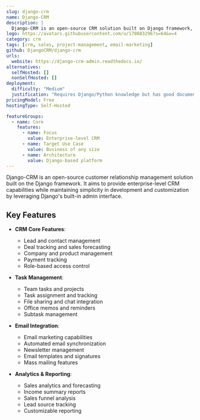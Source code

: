 ```yaml
---
slug: django-crm
name: Django-CRM
description: |
  Django-CRM is an open-source CRM solution built on Django framework, providing enterprise-level features like lead management, task tracking, email marketing, and sales analytics while maintaining simplicity in development and customization.
logo: https://avatars.githubusercontent.com/u/170883296?s=64&v=4
category: crm
tags: [crm, sales, project-management, email-marketing]
github: DjangoCRM/django-crm
urls:
  website: https://django-crm-admin.readthedocs.io/
alternatives:
  selfHosted: []
  nonSelfHosted: []
deployment:
  difficulty: "Medium"
  justification: "Requires Django/Python knowledge but has good documentation and follows standard Django patterns."
pricingModel: Free
hostingType: Self-Hosted

featureGroups:
  - name: Core
    features:
      - name: Focus
        value: Enterprise-level CRM
      - name: Target Use Case
        value: Business of any size
      - name: Architecture
        value: Django-based platform
---
```


Django-CRM is an open-source customer relationship management solution built on the Django framework. It aims to provide enterprise-level CRM capabilities while maintaining simplicity in development and customization by leveraging Django's built-in admin interface.

## Key Features

- **CRM Core Features**:

  - Lead and contact management
  - Deal tracking and sales forecasting
  - Company and product management
  - Payment tracking
  - Role-based access control

- **Task Management**:

  - Team tasks and projects
  - Task assignment and tracking
  - File sharing and chat integration
  - Office memos and reminders
  - Subtask management

- **Email Integration**:

  - Email marketing capabilities
  - Automated email synchronization
  - Newsletter management
  - Email templates and signatures
  - Mass mailing features

- **Analytics & Reporting**:
  - Sales analytics and forecasting
  - Income summary reports
  - Sales funnel analysis
  - Lead source tracking
  - Customizable reporting
